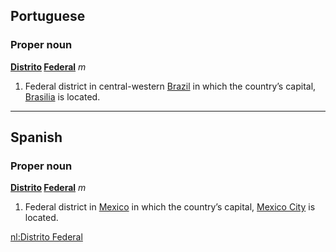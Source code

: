 ==Portuguese==

===Proper noun===
'''[[Distrito]] [[Federal]]''' ''m''

# Federal district in central-western [[Brazil]] in which the country’s capital, [[Brasilia]] is located.

----

==Spanish==

===Proper noun===
'''[[Distrito]] [[Federal]]''' ''m''

# Federal district in [[Mexico]] in which the country’s capital, [[Mexico City]] is located.

[[nl:Distrito Federal]]